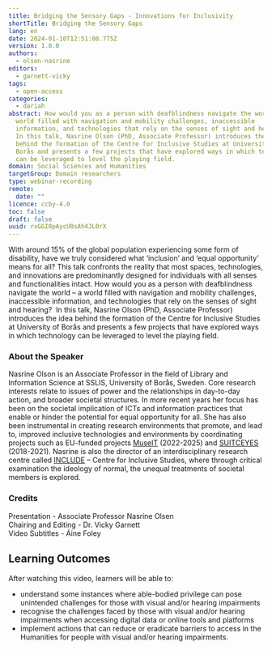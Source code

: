 ```yaml
---
title: Bridging the Sensory Gaps - Innovations for Inclusivity
shortTitle: Bridging the Sensory Gaps
lang: en
date: 2024-01-10T12:51:08.775Z
version: 1.0.0
authors:
  - olsen-nasrine
editors:
  - garnett-vicky
tags:
  - open-access
categories:
  - dariah
abstract: How would you as a person with deafblindness navigate the world – a
  world filled with navigation and mobility challenges, inaccessible
  information, and technologies that rely on the senses of sight and hearing? 
  In this talk, Nasrine Olson (PhD, Associate Professor) introduces the idea
  behind the formation of the Centre for Inclusive Studies at University of
  Borås and presents a few projects that have explored ways in which technology
  can be leveraged to level the playing field.
domain: Social Sciences and Humanities
targetGroup: Domain researchers
type: webinar-recording
remote:
  date: ""
licence: ccby-4.0
toc: false
draft: false
uuid: rxGGI0pAycU0sAh4JL0rX
---
```

With around 15% of the global population experiencing some form of disability, have we truly considered what ‘inclusion’ and ‘equal opportunity’ means for all?  This talk confronts the reality that most spaces, technologies, and innovations are predominantly designed for individuals with all senses and functionalities intact.  How would you as a person with deafblindness navigate the world – a world filled with navigation and mobility challenges, inaccessible information, and technologies that rely on the senses of sight and hearing?  In this talk, Nasrine Olson (PhD, Associate Professor) introduces the idea behind the formation of the Centre for Inclusive Studies at University of Borås and presents a few projects that have explored ways in which technology can be leveraged to level the playing field. 



### About the Speaker 

Nasrine Olson is an Associate Professor in the field of Library and Information Science at SSLIS, University of Borås, Sweden. Core research interests relate to issues of power and the relationships in day-to-day action, and broader societal structures. In more recent years her focus has been on the societal implication of ICTs and information practices that enable or hinder the potential for equal opportunity for all. She has also been instrumental in creating research environments that promote, and lead to, improved inclusive technologies and environments by coordinating projects such as EU-funded projects [MuseIT](https://www.muse-it.eu/) (2022-2025) and [SUITCEYES](https://suitceyes.eu/) (2018-2021). Nasrine is also the director of an interdisciplinary research centre called [INCLUDE](https://www.hb.se/en/research/research-portal/centres/include--centre-for-inclusive-studies/) – Centre for Inclusive Studies, where through critical examination the ideology of normal, the unequal treatments of societal members is explored.



### C﻿redits

P﻿resentation - Associate Professor Nasrine Olsen\
Chairing and Editing - Dr. Vicky Garnett\
Video Subtitles - Áine Foley



## L﻿earning Outcomes

A﻿fter watching this video, learners will be able to:

- u﻿nderstand some instances where able-bodied privilege can pose unintended challenges for those with visual and/or hearing impairments
- r﻿ecognise the challenges faced by those with visual and/or hearing impairments when accessing digital data or online tools and platforms
- i﻿mplement actions that can reduce or eradicate barriers to access in the Humanities for people with visual and/or hearing impairments. 

<VideoCard provider="youtube" id="Y2bx-wslrQQ" title="Bridging the Sensory Gaps" subtitle="Click here to view" image="images/nasrine-olsen-thumbnail.png" />